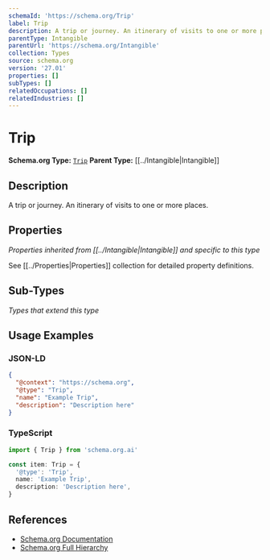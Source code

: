 ```yaml
---
schemaId: 'https://schema.org/Trip'
label: Trip
description: A trip or journey. An itinerary of visits to one or more places.
parentType: Intangible
parentUrl: 'https://schema.org/Intangible'
collection: Types
source: schema.org
version: '27.01'
properties: []
subTypes: []
relatedOccupations: []
relatedIndustries: []
---
```

# Trip

**Schema.org Type:** [`Trip`](https://schema.org/Trip)
**Parent Type:** [[../Intangible|Intangible]]

## Description

A trip or journey. An itinerary of visits to one or more places.

## Properties

*Properties inherited from [[../Intangible|Intangible]] and specific to this type*

See [[../Properties|Properties]] collection for detailed property definitions.

## Sub-Types

*Types that extend this type*

## Usage Examples

### JSON-LD

```json
{
  "@context": "https://schema.org",
  "@type": "Trip",
  "name": "Example Trip",
  "description": "Description here"
}
```

### TypeScript

```typescript
import { Trip } from 'schema.org.ai'

const item: Trip = {
  '@type': 'Trip',
  name: 'Example Trip',
  description: 'Description here',
}
```

## References

- [Schema.org Documentation](https://schema.org/Trip)
- [Schema.org Full Hierarchy](https://schema.org/docs/full.html)
